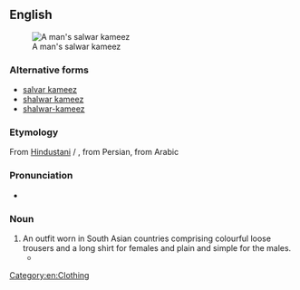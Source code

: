 ==English==
{{wikipedia|salwar kameez}}

[[Image:Daura Suruwal by Mahalaxmi Silwal.jpg|thumb|A man's salwar kameez]]

===Alternative forms===
* [[salvar kameez]]
* [[shalwar kameez]]
* [[shalwar-kameez]]

===Etymology===
From [[Hindustani]] {{m|hi|सलवार क़मीज़}} / {{m|ur|سلوار قمیص|tr=salvār qamīs}}, from Persian, from Arabic

===Pronunciation===
* {{IPA|en|/ˈsʌlvɒː kəˈmiːs/}}

===Noun===
{{en-noun|salwar kameezes}}

# An outfit worn in South Asian countries comprising colourful loose trousers and a long shirt for females and plain and simple for the males.
#* {{quote-journal
|en
|date=April 6, 2017
|author=Samira Shackle
|title=On the frontline with Karachi’s ambulance drivers
|work=the Guardian
|url=https://www.theguardian.com/world/2017/apr/06/on-the-frontline-with-karachis-ambulance-drivers
|page=
|passage=Kazmi has a persistent cough and frequently quotes Karl Marx. Despite the heat, he wears a woolly hat and a waistcoat over his '''salwar kameez'''.}}

[[Category:en:Clothing]]